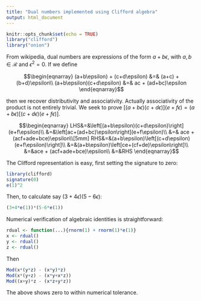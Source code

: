 ```yaml
---
title: "Dual numbers implemented using Clifford algebra"
output: html_document
---
```


```r
knitr::opts_chunk$set(echo = TRUE)
library("clifford")
library("onion")
```

From wikipedia, dual numbers are expressions of the form
$a+b\epsilon$, with $a,b\in\mathcal{R}$ and $\epsilon^2=0$.  If we
define

$$\begin{eqnarray}
(a+b\epsilon) + (c+d\epsilon) &=& (a+c) + (b+d)\epsilon\\
(a+b\epsilon)(c+d\epsilon) &=& ac + (ad+bc)\epsilon
\end{eqnarray}$$


then we recover distributivity and associativity.  Actually
associativity of the product is not entirely trivial.  We seek to
prove $\left[(a+b\epsilon)(c+d\epsilon)\right](e+f\epsilon)=
(a+b\epsilon)\left[(c+d\epsilon)(e+f\epsilon)\right]$.

$$\begin{eqnarray}
LHS&=&\left[(a+b\epsilon)(c+d\epsilon)\right](e+f\epsilon)\\
&=&\left[ac+(ad+bc)\epsilon\right](e+f\epsilon)\\
&=& ace +  (acf+ade+bce)\epsilon\\[5mm]
RHS&=&(a+b\epsilon)\left[(c+d\epsilon)(e+f\epsilon)\right]\\
&=&(a+b\epsilon)\left[ce+(cf+de)\epsilon\right]\\
&=&ace + (acf+ade+bce)\epsilon\\
&=&RHS
\end{eqnarray}$$



The Clifford representation is easy, first setting the signature to
zero:

```r
library(clifford)
signature(0)
e(1)^2
```

Then, to calculate say $(3+4\epsilon)(5-6\epsilon)$:

```r
(3+4*e(1))*(5-6*e(1))
```

Numerical verification of algebraic identities is straightforward:

```r
rdual <- function(...){rnorm(1) + rnorm(1)*e(1)}
x <- rdual()
y <- rdual()
z <- rdual()
```

Then

```r
Mod(x*(y*z) - (x*y)*z)
Mod(x*(y+z) - (x*y+x*z))
Mod((x+y)*z - (x*z+y*z))
```

The above shows zero to within numerical tolerance.


